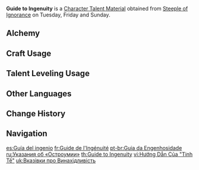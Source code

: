 {{Item Infobox
|id           = 104334
|image        = Item Guide to Ingenuity.png
|type         = Character Talent Materials
|invCategory  = Character Development Items
|group        = Ingenuity Books
|group2       = Talent Books
|quality      = 3
|description  = Ingenuity is the leaf-veins of the nation of wisdom. Ingenuity sets words of integrity on the right path. One who thinks out of goodwill and in a clever and careful fashion never deviates from the path of boons. Yet one who thinks with contempt and malice shall taint their words with despicable colors.
|day1         = Tuesday
|day2         = Friday
|day3         = Sunday
|source1      = Steeple of Ignorance
|source2      = [[Crafting]]
}}
'''Guide to Ingenuity''' is a [[Character Talent Material]] obtained from [[Steeple of Ignorance]] on Tuesday, Friday and Sunday.

==Alchemy==
{{Recipe
|type = Crafting
|Teachings of Ingenuity = 3
|Mora = 550
|sort = Teachings of Ingenuity;Mora
}}

==Craft Usage==
{{Craft Usage}}

==Talent Leveling Usage==
{{Talent Leveling Usage}}

==Other Languages==
{{Other Languages
|en      = Guide to Ingenuity
|zhs     = 「巧思」的指引
|zhs_rm  = "Qiǎosī" de Zhǐyǐn
|zht     = 「巧思」的指引
|zht_rm  = "Qiǎosī" de Zhǐyǐn
|zh_tl   = 
|ja      = 「創意」の導き
|ja_rm   = "Soui" no Michibiki
|ja_tl   = Guidance to "Originality"
|ko      = 「창의」의 인도
|ko_rm   = "Chang'ui"-ui Indo
|ko_tl   = Guidance of "Originality"
|es      = Guía del ingenio
|es_tl   = Guide of Ingenuity
|fr      = Guide de l'Ingénuité
|fr_tl   = Guide of Ingenuity
|ru      = Указания об «Остроумии»
|ru_tl   = Instructions of "Wit"
|th      = Guide to Ingenuity
|vi      = Hướng Dẫn Của "Tinh Tế"
|vi_tl   = Guide of "Delicacy"
|de      = Anleitung zur „Findigkeit“
|de_tl   = Guide to "Ingenuity"
|id      = Guide to Ingenuity
|pt      = Guia da Engenhosidade
|pt_tl   = 
|tr      = Marifet Rehberi
|tr_tl   = 
|it      = Guida all'ingegno
|it_tl   = Guide to Ingenuity
}}

==Change History==
{{Change History|3.0}}

==Navigation==
{{Development Item Navbox|Character Talent Materials}}

[[es:Guía del ingenio]]
[[fr:Guide de l'Ingénuité]]
[[pt-br:Guia da Engenhosidade]]
[[ru:Указания об «Остроумии»]]
[[th:Guide to Ingenuity]]
[[vi:Hướng Dẫn Của "Tinh Tế"]]
[[uk:Вказівки про Винахідливість]]